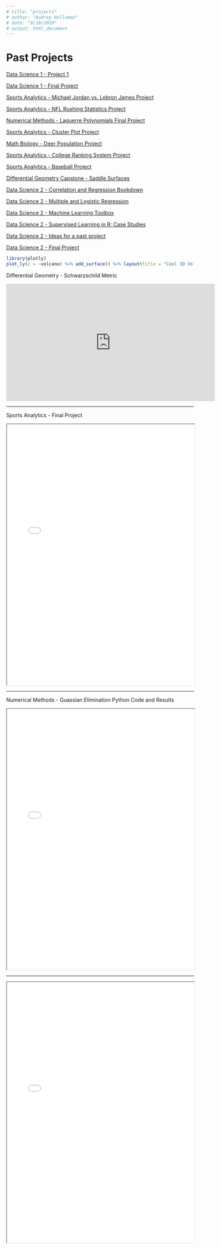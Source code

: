 ```yaml
---
# title: "projects"
# author: "Audrey Holloman"
# date: "9/18/2018"
# output: html_document
---
```


# Past Projects

[Data Science 1 - Project 1](Data Science Project 1.pdf)

[Data Science 1 - Final Project](Data Science Final Project.pdf)

[Sports Analytics - Michael Jordan vs. Lebron James Project](Project_1_Sports_Analytics.pdf)

[Sports Analytics - NFL Rushing Statistics Project](RushingProject3.pdf)

[Numerical Methods - Laguerre Polynomials Final Project](Laguerre Polynomials Final Project.pdf)

[Sports Analytics - Cluster Plot Project](Project 4 - Audrey Holloman (1).pdf)

[Math Biology - Deer Population Project](Deer Population pdf.pdf)

[Sports Analytics - College Ranking System Project](Project 5 - Audrey Holloman (1).pdf)

[Sports Analytics - Baseball Project](Baseball Project2.pdf)

[Differential Geometry Capstone - Saddle Surfaces](saddle-surface (2).pdf)

[Data Science 2 - Correlation and Regression Bookdown](bookdown1.pdf)

[Data Science 2 - Multiple and Logistic Regression](bookdown2.pdf)

[Data Science 2 - Machine Learning Toolbox](bookdown3.pdf)

[Data Science 2 - Supervised Learning in R: Case Studies](bookdown4.pdf)

[Data Science 2 - Ideas for a past project](ideas.htm)

[Data Science 2 - Final Project](GuidedExercises.html)

```r
library(plotly)
plot_ly(z = ~volcano) %>% add_surface() %>% layout(title = "Cool 3D Volcano")
```

Differential Geometry - Schwarzschild Metric

<iframe width="560" height="315" src="https://www.youtube.com/embed/qFVxEH5UKzY" frameborder="0" allow="autoplay; encrypted-media" allowfullscreen></iframe>

</iframe>

<hr>

Sports Analytics - Final Project

<iframe src="Sports Analytics Final Project.pdf.htm" width="100%" height="700px">

</iframe>

<hr>

Numerical Methods - Guassian Elimination Python Code and Results

<iframe src="Numerical Methods Guassian.pdf.txt" width="100%" height="700px">

</iframe>

<hr>
<iframe src="Numerical Methods Guassian Results.png" width="100%" height="700px">

<hr>
